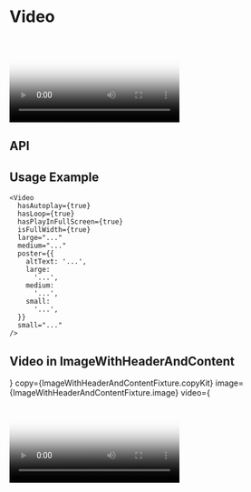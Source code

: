 
<Meta title="Components/Video" component={Video} decorators={[withKnobs]} />

# Video

<Preview>
  <Story name="Base component">
    <Video
      hasAutoplay={boolean('hasAutoplay', false)}
      hasLoop={boolean('hasLoop', false)}
      hasPlayInFullScreen={boolean('hasPlayInFullScreen', false)}
      isFullWidth={boolean('isFullWidth', true)}
      large={text(
        'large',
        'https://player.vimeo.com/external/225136214.hd.mp4?s=a01cd8b47f35767394e48dc01af10510ef8ff4dd&profile_id=174',
      )}
      medium={text(
        'large',
        'https://player.vimeo.com/external/225136214.hd.mp4?s=a01cd8b47f35767394e48dc01af10510ef8ff4dd&profile_id=174',
      )}
      poster={{
        altText: 'How to Use Video for Tea Tree Leaf Facial Exfoliant',
        large:
          'assets/images/MediaWithContent/Large-PNG-AESOP-HWYL-HYBRIS-PRODUCT-PAGE-VIDEO-TABLET-1536x1920px-1-.png',
        medium:
          'assets/images/MediaWithContent/Large-PNG-AESOP-HWYL-HYBRIS-PRODUCT-PAGE-VIDEO-TABLET-1536x1920px-1-.png',
        small:
          'assets/images/MediaWithContent/Large-PNG-AESOP-HWYL-HYBRIS-PRODUCT-PAGE-VIDEO-TABLET-1536x1920px-1-.png',
      }}
      small={text(
        'large',
        'https://player.vimeo.com/external/225136214.hd.mp4?s=a01cd8b47f35767394e48dc01af10510ef8ff4dd&profile_id=174',
      )}
      title="Hwyl Eau De Parfum"
    />
  </Story>
</Preview>

## API

<Props of={Video} />

## Usage Example

```
<Video
  hasAutoplay={true}
  hasLoop={true}
  hasPlayInFullScreen={true}
  isFullWidth={true}
  large="..."
  medium="..."
  poster={{
    altText: '...',
    large:
      '...',
    medium:
      '...',
    small:
      '...',
  }}
  small="..."
/>
```

## Video in ImageWithHeaderAndContent

<Preview>
  <Story name="Plays in full screen, placed in 50/50 Component">
    <ImageWithHeaderAndContent
      isReverse={boolean('ImageWithHeaderAndContent.isReverse', false)}
      content={
        <DefinitionList
          items={ImageWithHeaderAndContentFixture.definitionList}
        />
      }
      copy={ImageWithHeaderAndContentFixture.copyKit}
      image={ImageWithHeaderAndContentFixture.image}
      video={
        <Video
          hasAllowAudio={false}
          hasAutoplay={false}
          hasLoop={true}
          hasPlayInFullScreen={true}
          isFullWidth={false}
          large={text(
            'large',
            'https://player.vimeo.com/external/225136214.hd.mp4?s=a01cd8b47f35767394e48dc01af10510ef8ff4dd&profile_id=174',
          )}
          medium={text(
            'large',
            'https://player.vimeo.com/external/225136214.hd.mp4?s=a01cd8b47f35767394e48dc01af10510ef8ff4dd&profile_id=174',
          )}
          poster={{
            altText: 'How to Use Video for Tea Tree Leaf Facial Exfoliant',
            fullBleedImage: boolean('poster.fullBleedImage', false),
            large:
              'assets/images/MediaWithContent/Large-PNG-AESOP-HWYL-HYBRIS-PRODUCT-PAGE-VIDEO-TABLET-1536x1920px-1-.png',
            medium:
              'assets/images/MediaWithContent/Large-PNG-AESOP-HWYL-HYBRIS-PRODUCT-PAGE-VIDEO-TABLET-1536x1920px-1-.png',
            small:
              'assets/images/MediaWithContent/Large-PNG-AESOP-HWYL-HYBRIS-PRODUCT-PAGE-VIDEO-TABLET-1536x1920px-1-.png',
          }}
          small={text(
            'large',
            'https://player.vimeo.com/external/225136214.hd.mp4?s=a01cd8b47f35767394e48dc01af10510ef8ff4dd&profile_id=174',
          )}
          title="Hwyl Eau De Parfum"
        />
      }
    />
  </Story>
</Preview>
